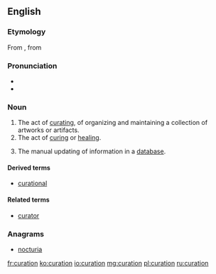 ==English==

===Etymology===
From {{etyl|fro|en}} {{term|curacion|lang=fro}}, from {{etyl|la|en}} {{term|curatio|lang=la}}

===Pronunciation===

* {{IPA|kjəˈɹeɪʃən}}
* {{rhymes|eɪʃən}}
===Noun===
{{en-noun}}
{{wikipedia}}

# The act of [[curate|curating]], of organizing and maintaining a collection of artworks or artifacts.
# The act of [[cure|curing]] or [[heal]]ing.
# {{context|databases|lang=en}} The manual updating of information in a [[database]].

====Derived terms====
* [[curational]]

====Related terms====
* [[curator]]

===Anagrams===
* [[nocturia#English|nocturia]]

[[fr:curation]]
[[ko:curation]]
[[io:curation]]
[[mg:curation]]
[[pl:curation]]
[[ru:curation]]